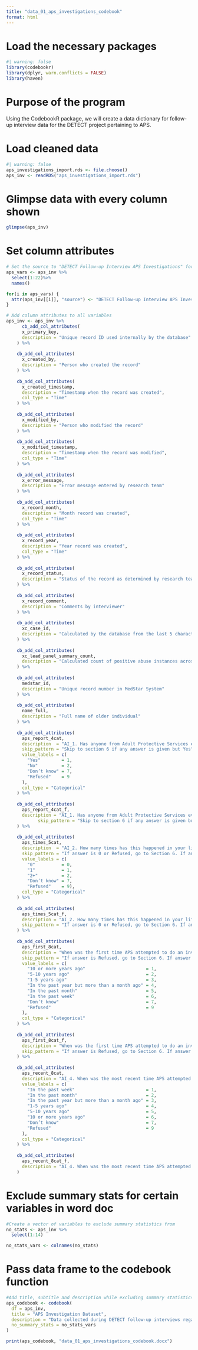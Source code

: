 ```yaml
---
title: "data_01_aps_investigations_codebook"
format: html
---
```


# Load the necessary packages
```r
#| warning: false
library(codebookr)
library(dplyr, warn.conflicts = FALSE)
library(haven)
```

# Purpose of the program

Using the CodebookR package, we will create a data dictionary for follow-up interview data for the DETECT project pertaining to APS.

# Load cleaned data
```r
#| warning: false
aps_investigations_import.rds <- file.choose()
aps_inv <- readRDS("aps_investigations_import.rds")
```

# Glimpse data with every column shown
```r
glimpse(aps_inv)
```

# Set column attributes

```r
# Set the source to "DETECT Follow-up Interview APS Investigations" for all the variables
aps_vars <- aps_inv %>% 
  select(1:22)%>% 
  names()

for(i in aps_vars) {
  attr(aps_inv[[i]], "source") <- "DETECT Follow-up Interview APS Investigations"
}
```

```r
# Add column attributes to all variables
aps_inv <- aps_inv %>%
      cb_add_col_attributes( 
      x_primary_key, 
      description = "Unique record ID used internally by the database"
    ) %>%
  
    cb_add_col_attributes( 
      x_created_by, 
      description = "Person who created the record"
    ) %>%
  
    cb_add_col_attributes( 
      x_created_timestamp, 
      description = "Timestamp when the record was created",
      col_type = "Time"
    ) %>%
  
    cb_add_col_attributes( 
      x_modified_by, 
      description = "Person who modified the record"
    ) %>%
  
    cb_add_col_attributes( 
      x_modified_timestamp, 
      description = "Timestamp when the record was modified",
      col_type = "Time"
    ) %>%
  
    cb_add_col_attributes( 
      x_error_message, 
      description = "Error message entered by research team"
    ) %>%
  
    cb_add_col_attributes( 
      x_record_month, 
      description = "Month record was created",
      col_type = "Time"
    ) %>%
  
    cb_add_col_attributes( 
      x_record_year, 
      description = "Year record was created",
      col_type = "Time"
    ) %>%
  
    cb_add_col_attributes( 
      x_record_status, 
      description = "Status of the record as determined by research team"
    ) %>%
  
    cb_add_col_attributes( 
      x_record_comment, 
      description = "Comments by interviewer"
    ) %>%
  
    cb_add_col_attributes( 
      xc_case_id, 
      description = "Calculated by the database from the last 5 characters of the MedstarID"
    ) %>%
  
    cb_add_col_attributes( 
      xc_lead_panel_summary_count, 
      description = "Calculated count of positive abuse instances across SelfReport, ApsInvestigations, and ObservationalMeasures"
    ) %>%
  
    cb_add_col_attributes( 
      medstar_id, 
      description = "Unique record number in MedStar System"
    ) %>%
  
    cb_add_col_attributes( 
      name_full, 
      description = "Full name of older individual"
    ) %>%
  
    cb_add_col_attributes( 
      aps_report_4cat, 
      description  = "AI_1. Has anyone from Adult Protective Services ever attempted to investigate whether or not you were living with elder abuse or neglect?",
      skip_pattern = "Skip to section 6 if any answer is given but Yes",
      value_labels = c(
        "Yes"        = 1, 
        "No"         = 2, 
        "Don’t know" = 7, 
        "Refused"    = 9
      ),
      col_type = "Categorical"
    ) %>%
  
    cb_add_col_attributes( 
      aps_report_4cat_f, 
      description = "AI_1. Has anyone from Adult Protective Services ever attempted to investigate whether or not you were living with elder abuse or neglect?",
            skip_pattern = "Skip to section 6 if any answer is given but Yes"
    ) %>%
  
    cb_add_col_attributes(
      aps_times_5cat, 
      description  = "AI_2. How many times has this happened in your life?",
      skip_pattern = "If answer is 0 or Refused, go to Section 6. If answer is 1 go to AI_4.",
      value_labels = c(
        "0"          = 0, 
        "1"          = 1, 
        "2+"         = 2, 
        "Don’t know" = 7, 
        "Refused"    = 9),
      col_type = "Categorical"
    ) %>%
  
    cb_add_col_attributes( 
      aps_times_5cat_f, 
      description = "AI_2. How many times has this happened in your life?",
      skip_pattern = "If answer is 0 or Refused, go to Section 6. If answer is 1 go to AI_4."
    ) %>%
  
    cb_add_col_attributes( 
      aps_first_8cat, 
      description = "When was the first time APS attempted to do an investigation?",
      skip_pattern = "If answer is Refused, go to Section 6. If answer is 1 to 7, go to AI_4.",
      value_labels = c(
        "10 or more years ago"                       = 1, 
        "5-10 years ago"                             = 2, 
        "1-5 years ago"                              = 3, 
        "In the past year but more than a month ago" = 4, 
        "In the past month"                          = 5, 
        "In the past week"                           = 6, 
        "Don’t know"                                 = 7,
        "Refused"                                    = 9
      ),
      col_type = "Categorical"
    ) %>%
  
    cb_add_col_attributes( 
      aps_first_8cat_f, 
      description = "When was the first time APS attempted to do an investigation?",
      skip_pattern = "If answer is Refused, go to Section 6. If answer is 1 to 7, go to AI_4."
    ) %>%
  
    cb_add_col_attributes( 
      aps_recent_8cat, 
      description = "AI_4. When was the most recent time APS attempted to do an investigation?",
      value_labels = c(
        "In the past week"                           = 1, 
        "In the past month"                          = 2,
        "In the past year but more than a month ago" = 3,
        "1-5 years ago"                              = 4,
        "5-10 years ago"                             = 5, 
        "10 or more years ago"                       = 6,
        "Don’t know"                                 = 7,
        "Refused"                                    = 9
      ),
      col_type = "Categorical"
    ) %>%
  
    cb_add_col_attributes( 
      aps_recent_8cat_f, 
      description = "AI_4. When was the most recent time APS attempted to do an investigation?"
    )
```

# Exclude summary stats for certain variables in word doc

```r
#Create a vector of variables to exclude summary statistics from
no_stats <- aps_inv %>%
  select(1:14)

no_stats_vars <- colnames(no_stats)

```


# Pass data frame to the codebook function
```r
#Add title, subtitle and description while excluding summary statistics for the specified variables
aps_codebook <- codebook(
  df = aps_inv,
  title = "APS Investigation Dataset",
  description = "Data collected during DETECT follow-up interviews regarding visits the patient may have had from Adult Protective Services", 
  no_summary_stats = no_stats_vars 
)
```


```r
print(aps_codebook, "data_01_aps_investigations_codebook.docx")
```
